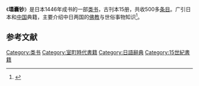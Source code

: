 《'''壒囊钞'''》是日本1446年成书的一部[[类书|类书]]，古刊本15册，共收500多[[条目|条目]]。广引日本和[[中国|中国]]典籍，主要介绍中日两国的[[佛教|佛教]]与世俗事物知识<ref>{{cite book| author = [[金常政|金常政]] | title = 百科全书的故事 | publisher = 北京图书馆出版社 | date = 2005-03 | location = 北京 | pages =29 | url = | doi = | id = | isbn = 7501326231 }}</ref>。

==参考文献==
<div class="references-small">
<references></references>
</div>

{{book-stub}}
[[Category:类书|Category:类书]]
[[Category:室町時代書籍|Category:室町時代書籍]]
[[Category:日語辭典|Category:日語辭典]]
[[Category:15世紀書籍|Category:15世紀書籍]]
